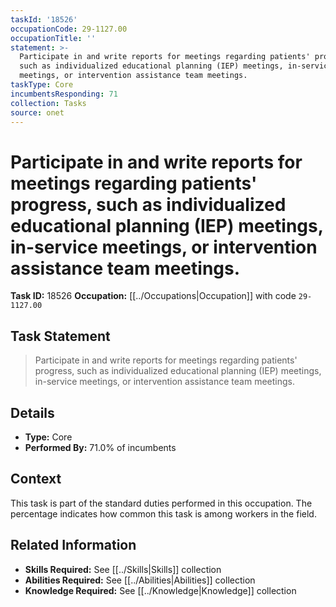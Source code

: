 ```yaml
---
taskId: '18526'
occupationCode: 29-1127.00
occupationTitle: ''
statement: >-
  Participate in and write reports for meetings regarding patients' progress,
  such as individualized educational planning (IEP) meetings, in-service
  meetings, or intervention assistance team meetings.
taskType: Core
incumbentsResponding: 71
collection: Tasks
source: onet
---
```

# Participate in and write reports for meetings regarding patients' progress, such as individualized educational planning (IEP) meetings, in-service meetings, or intervention assistance team meetings.

**Task ID:** 18526
**Occupation:** [[../Occupations|Occupation]] with code `29-1127.00`

## Task Statement

> Participate in and write reports for meetings regarding patients' progress, such as individualized educational planning (IEP) meetings, in-service meetings, or intervention assistance team meetings.

## Details

- **Type:** Core
- **Performed By:** 71.0% of incumbents

## Context

This task is part of the standard duties performed in this occupation. The percentage indicates how common this task is among workers in the field.

## Related Information

- **Skills Required:** See [[../Skills|Skills]] collection
- **Abilities Required:** See [[../Abilities|Abilities]] collection
- **Knowledge Required:** See [[../Knowledge|Knowledge]] collection

